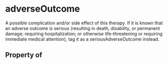   

# adverseOutcome

A possible complication and/or side effect of this therapy. If it is known that an adverse outcome is serious (resulting in death, disability, or permanent damage; requiring hospitalization; or otherwise life-threatening or requiring immediate medical attention), tag it as a seriousAdverseOutcome instead.

## Property of



